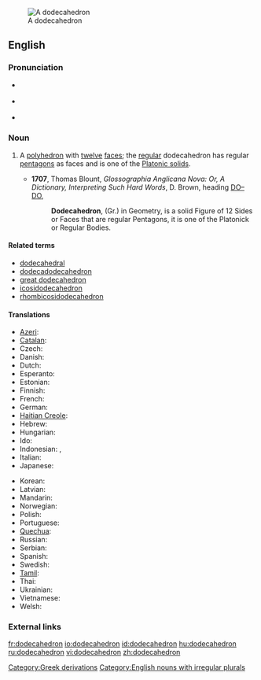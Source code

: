 {{was wotd|2007|December|14}}
[[Image:120px-Dodecahedron-slowturn.gif|thumb|A dodecahedron]]
==English==

===Pronunciation===
* {{a|RP}} {{IPA|/ˌdəʊdɛkəˈhiːdrən/|/ˌdəʊdɪkəˈhiːdrən/}}
* {{a|RP}} {{IPA|/ˌdoʊdɛkəˈhiːdrən/}}
* {{audio|en-us-dodecahedron.ogg|Audio (US)}}

===Noun===
{{en-noun| dodecahedr|a | pl2=dodecahedrons}}

# {{geometry}} A [[polyhedron]] with [[twelve]] [[face]]s; the [[regular]] dodecahedron has regular [[pentagon]]s as faces and is one of the [[Platonic solid]]s.
#* '''1707''', Thomas Blount, ''Glossographia Anglicana Nova: Or, A Dictionary, Interpreting Such Hard Words'', D. Brown, heading [http://books.google.com/books?id=8jYP-B1Q9a0C&pg=RA2-PT74&dq=dodecahedron+date:1700-1725&lr=&num=20&as_brr=0 DO–DO],
#*: '''Dodecahedron''', (Gr.) in Geometry, is a solid Figure of 12 Sides or Faces that are regular Pentagons, it is one of the Platonick or Regular Bodies.

====Related terms====
*[[dodecahedral]]
*[[dodecadodecahedron]]
*[[great dodecahedron]]
*[[icosidodecahedron]]
*[[rhombicosidodecahedron]]

====Translations====
{{trans-top|a polyhedron with 12 faces}}
* [[Azeri]]: {{t-|az|dodekaedr}}
* [[Catalan]]: {{t-|ca|dodecàedre}}
* Czech: {{t-|cs|dvanáctistěn}}
* Danish: {{t-|da|dodekaeder}}
* Dutch: {{t-|nl|dodecaëder|m}}
* Esperanto: {{t-|eo|dekduedro}}
* Estonian: {{t-|et|korrapärane dodekaeeder}}
* Finnish: {{t-|fi|dodekaedri}}
* French: {{t+|fr|dodécaèdre|m}}
* German: {{t-|de|Dodekaeder|m}}
* [[Haitian Creole]]: {{tø|ht|dodekayèd}}
* Hebrew: {{t-|he|דודקהדרון|sc=Hebr}}
* Hungarian: {{t-|hu|dodekaéder}}
* Ido: {{t+|io|dodekaedro}}
* Indonesian: {{t-|id|dodekahedron}}, {{t-|id|bangun bersisi dua belas}}
* Italian: {{t+|it|dodecaedro|m}}
* Japanese: {{t-|ja|正十二面体}}
{{trans-mid}}
* Korean: {{t-|ko|정십이면체}}
* Latvian: {{t-|lv|dodekaedrs}}
* Mandarin: {{t-|zh|正十二面體}}
* Norwegian: {{t-|no|dodekaeder|n}}
* Polish: {{t-|pl|dwunastościan foremny|m}}
* Portuguese: {{t+|pt|dodecaedro|m}}
* [[Quechua]]: {{t-|qu|chunka iskayniyuq uya}}
* Russian: {{t+|ru|додекаэдр|sc=Cyrl}}
* Serbian: {{t-|sr|додекаедар|sc=Cyrl}}
* Spanish: {{t-|es|dodecaedro|m}}
* Swedish: {{t+|sv|dodekaeder|c}}
* [[Tamil]]: {{t-|ta|பன்னிரண்டுமுக ஐங்கோணகம்}}
* Thai: {{t-|th|ทรงสิบสองหน้า|sc=Thai}}
* Ukrainian: {{t-|uk|додекаедр|sc=Cyrl}}
* Vietnamese: {{t-|vi|Khối mười hai mặt}}
* Welsh: {{t-|cy|dodecahedron}}
{{trans-bottom}}

===External links===
{{projectlinks|wikipedia}}

[[Category:Greek derivations]]
[[Category:English nouns with irregular plurals]]

[[fr:dodecahedron]]
[[io:dodecahedron]]
[[id:dodecahedron]]
[[hu:dodecahedron]]
[[ru:dodecahedron]]
[[vi:dodecahedron]]
[[zh:dodecahedron]]